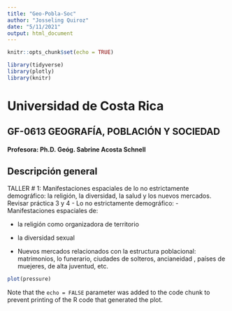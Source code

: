 ```yaml
---
title: "Geo-Pobla-Soc"
author: "Josseling Quiroz"
date: "5/11/2021"
output: html_document
---
```


```r
knitr::opts_chunk$set(echo = TRUE)
```

```r
library(tidyverse)
library(plotly)
library(knitr)

```
# Universidad de Costa Rica

## GF-0613 GEOGRAFÍA, POBLACIÓN Y SOCIEDAD
#### Profesora: Ph.D. Geóg. Sabrine Acosta Schnell

## Descripción general

TALLER # 1: Manifestaciones espaciales de lo no estrictamente demográfico: la religión, la diversidad, la salud y los nuevos mercados. 
Revisar práctica 3 y 4 - 
Lo no estrictamente demográfico: - Manifestaciones espaciales de: 

- la religión como organizadora de territorio 

- la diversidad sexual 

- Nuevos mercados relacionados con la estructura poblacional: matrimonios, lo funerario, ciudades de solteros, ancianeidad , países de muejeres, de alta juventud, etc.

```r
plot(pressure)
```

Note that the `echo = FALSE` parameter was added to the code chunk to prevent printing of the R code that generated the plot.
